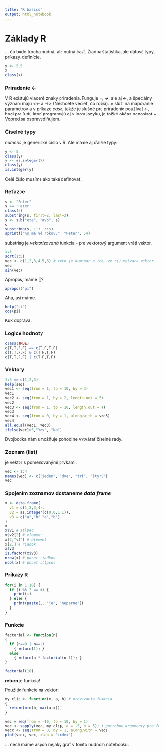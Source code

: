 ```yaml
---
title: "R basics"
output: html_notebook
---
```


# Základy R

... čo bude trocha nudná, ale nutná časť. Žiadna štatistika, ale dátové typy, príkazy, definície.

```r
x <- 5.5
x
class(x)
```

### Priradenie <-

V R existujú viaceré znaky priradenia. Funguje *=*, *->*, ale aj *<-*, a špeciálny význam majú *<<-* a *->>* (Nechcete vedieť, čo robia). *=* slúži na mapovanie parametrov a v príkaze *case*, takže je slušné pre priradenie používať *<-*, hoci pre ľudí, ktorí programujú aj v inom jazyku, je ťažké občas nenapísať *=*. Vopred sa ospravedlňujem.

### Číselné typy

*numeric* je generické číslo v R. Ale máme aj ďalšie typy:

```r
y <- 5
class(y)
y <- as.integer(5)
class(y)
is.integer(y)
```
Celé číslo musíme ako také definovať. 

### Reťazce

```r
s <- "Peter"
s == 'Peter'
class(s)
substring(s, first=2, last=3)
s <- sub("ete", "avo", s)
s
substring(s, 1:3, 3:5)
sprintf("%s má %d rokov.", "Peter", 54)
```

substring je *vektorizovaná* funkcia - pre vektorový argument vráti vektor.
```r
1:5
sqrt(1:5)
vec <- c(1,2,3,4,5,6) # toto je komenar o tom, ze c() vytvara vektor
vec
sin(vec)
```
Apropos, máme \[\pi\]?

```r
apropos("pi")
```
Aha, asi máme.
```r
help("pi")
cos(pi)
```
Kuk doprava.

### Logicé hodnoty

```r
class(TRUE)
c(T,T,F,F) == c(T,F,T,F)
c(T,T,F,F) & c(T,F,T,F)
c(T,T,F,F) | c(T,F,T,F)
```

### Vektory

```r
1:3 == c(1,2,3)
help(seq)
vec1 <- seq(from = 1, to = 10, by = 3)
vec1
vec2 <- seq(from = 1, by = 2, length.out = 5)
vec2
vec3 <- seq(from = 1, to = 10, length.out = 4)
vec3
vec4 <- seq(from = 0, by = 1, along.with = vec3)
vec4
all.equal(vec1, vec3)
ifelse(vec1>5,"Yes", "No")
```
Dvojbodka nám umožňuje pohodlne vytvárať číselné rady. 

### Zoznam (list) 

je vektor s pomenovanými prvkami. 

```r
vec <- 1:4
names(vec) <- c("jeden", "dva", "tri", "štyri")
vec
```
### Spojením zoznamov dostaneme *data frame*

```r
x <- data.frame(
  v1 = c(1,2,3,4),
  v2 = as.integer(c(0,0,1,1)),
  v3 = c("a","b","a","b")
)
x
x$v1 # stlpec
x$v2[2] # element
x[2,"v1"] # element
x[2,] # riadok
x$v3 
is.factor(x$v3)
nrow(x) # pocet riadkov
ncol(x) # pocet stlpcov
```

### Príkazy R

```r
for(i in 1:10) {
  if (i %% 2 == 0) {
    print(i)
  } else {
    print(paste(i, "je", "neparne"))
  }
}
```

### Funkcie

```r
factorial <- function(n)
{
  if (n==0 | n==1)
    { return(1); }
  else 
    { return(n * factorial(n-1)); }
}

factorial(10)
```
__return__ je funkcia!

Použitie funkcie na vektor:

```r

my_clip <- function(x, a, b) # orezavacia funkcia
{
  return(min(b, max(a,x)))
}

vec = seq(from = -10, to = 10, by = 1)
vec <- sapply(vec, my_clip, a = -5, b = 5); # potrebne argumenty pre funkciu napiseme za nu...
vecx <- seq(from = 0, by = 1, along.with = vec)
plot(vecx, vec, xlab = "index")
```
... nech máme aspoň nejaký graf v tomto nudnom notebooku.
